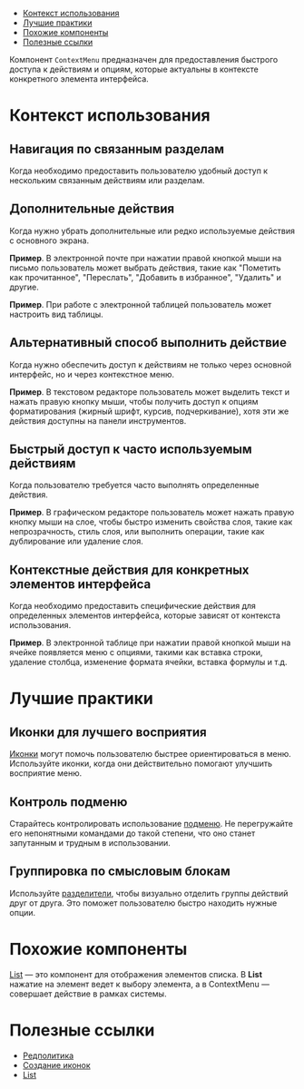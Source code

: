

<MdxMenu>

- [Контекст использования](#контекст-использования)
- [Лучшие практики](#лучшие-практики)
- [Похожие компоненты](#похожие-компоненты)
- [Полезные ссылки](#полезные-ссылки)

</MdxMenu>

Компонент `ContextMenu` предназначен для предоставления быстрого доступа к действиям и опциям, которые актуальны в контексте конкретного элемента интерфейса.

<MdxImage src={start_example} />

# Контекст использования

## Навигация по связанным разделам

Когда необходимо предоставить пользователю удобный доступ к нескольким связанным действиям или разделам.

<MdxImage src={profile} />

## Дополнительные действия

Когда нужно убрать дополнительные или редко используемые действия с основного экрана.

**Пример**. В электронной почте при нажатии правой кнопкой мыши на письмо пользователь может выбрать действия, такие как "Пометить как прочитанное", "Переслать", "Добавить в избранное", "Удалить" и другие.

<MdxImage src={mail} />

**Пример**. При работе с электронной таблицей пользователь может настроить вид таблицы.

<MdxImage src={view} />

## Альтернативный способ выполнить действие

Когда нужно обеспечить доступ к действиям не только через основной интерфейс, но и через контекстное меню.

**Пример**. В текстовом редакторе пользователь может выделить текст и нажать правую кнопку мыши, чтобы получить доступ к опциям форматирования (жирный шрифт, курсив, подчеркивание), хотя эти же действия доступны на панели инструментов.

<MdxImage src={text} />

## Быстрый доступ к часто используемым действиям

Когда пользователю требуется часто выполнять определенные действия.

**Пример**. В графическом редакторе пользователь может нажать правую кнопку мыши на слое, чтобы быстро изменить свойства слоя, такие как непрозрачность, стиль слоя, или выполнить операции, такие как дублирование или удаление слоя.

<MdxImage src={graphics} />

## Контекстные действия для конкретных элементов интерфейса

Когда необходимо предоставить специфические действия для определенных элементов интерфейса, которые зависят от контекста использования.

**Пример**. В электронной таблице при нажатии правой кнопкой мыши на ячейке появляется меню с опциями, такими как вставка строки, удаление столбца, изменение формата ячейки, вставка формулы и т.д.

<MdxImage src={table_click} />

# Лучшие практики

## Иконки для лучшего восприятия

[Иконки](##LIBS.LIB.STAND/lib:icons/stand:icons-icon-stable) могут помочь пользователю быстрее ориентироваться в меню. Используйте иконки, когда они действительно помогают улучшить восприятие меню.

<MdxImage src={icons} />

## Контроль подменю

Старайтесь контролировать использование [подменю](##LIBS.LIB.STAND.TAB/lib:uikit/stand:components-contextmenu-stable/tab:dev/hash:второй-уровень-меню). Не перегружайте его непонятными командами до такой степени, что оно станет запутанным и трудным в использовании.

<MdxImage src={submenu} />

## Группировка по смысловым блокам

Используйте [разделители](##LIBS.LIB.STAND.TAB/lib:uikit/stand:components-contextmenu-stable/tab:dev/hash:группы-пунктов-меню), чтобы визуально отделить группы действий друг от друга. Это поможет пользователю быстро находить нужные опции.

<MdxImage src={group} />

# Похожие компоненты

[List](##LIBS.LIB.STAND/lib:uikit/stand:components-list-canary) — это компонент для отображения элементов списка. В **List** нажатие на элемент ведет к выбору элемента, а в ContextMenu — совершает действие в рамках системы.

# Полезные ссылки

- [Редполитика](##LIBS.LIB.STAND/lib:portal/stand:guidelines-editorialpolicy)
- [Создание иконок](##LIBS.LIB.STAND/lib:portal/stand:contributers-addicons)
- [List](##LIBS.LIB.STAND/lib:uikit/stand:components-list-canary)
